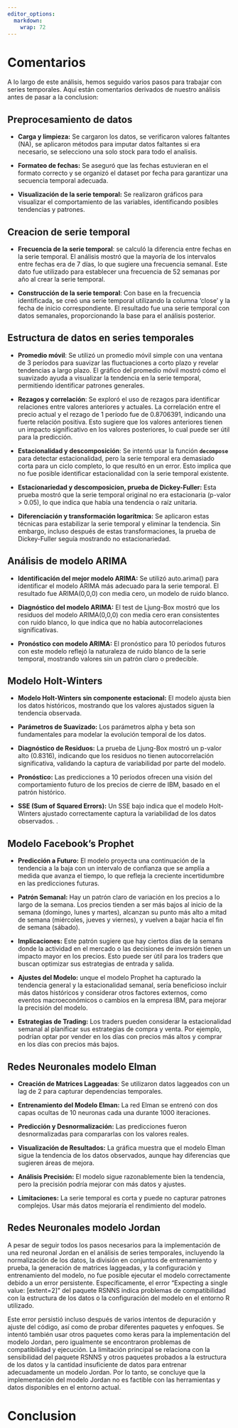 ```yaml
---
editor_options: 
  markdown: 
    wrap: 72
---
```


# Comentarios

A lo largo de este análisis, hemos seguido varios pasos para trabajar
con series temporales. Aquí están comentarios derivados de nuestro
análisis antes de pasar a la conclusion:

## Preprocesamiento de datos

-   **Carga y limpieza:** Se cargaron los datos, se verificaron valores
    faltantes (NA), se aplicaron métodos para imputar datos faltantes si
    era necesario, se selecciono una solo stock para todo el analisis.

-   **Formateo de fechas:** Se aseguró que las fechas estuvieran en el
    formato correcto y se organizó el dataset por fecha para garantizar
    una secuencia temporal adecuada.

-   **Visualización de la serie temporal:** Se realizaron gráficos para
    visualizar el comportamiento de las variables, identificando
    posibles tendencias y patrones.

## Creacion de serie temporal

-   **Frecuencia de la serie temporal**: se calculó la diferencia entre
    fechas en la serie temporal. El análisis mostró que la mayoría de
    los intervalos entre fechas era de 7 días, lo que sugiere una
    frecuencia semanal. Este dato fue utilizado para establecer una
    frecuencia de 52 semanas por año al crear la serie temporal.

-   **Construcción de la serie temporal**: Con base en la frecuencia
    identificada, se creó una serie temporal utilizando la columna
    'close' y la fecha de inicio correspondiente. El resultado fue una
    serie temporal con datos semanales, proporcionando la base para el
    análisis posterior.

## Estructura de datos en series temporales

-   **Promedio móvil**: Se utilizó un promedio móvil simple con una
    ventana de 3 períodos para suavizar las fluctuaciones a corto plazo
    y revelar tendencias a largo plazo. El gráfico del promedio móvil
    mostró cómo el suavizado ayuda a visualizar la tendencia en la serie
    temporal, permitiendo identificar patrones generales.

-   **Rezagos y correlación**: Se exploró el uso de rezagos para
    identificar relaciones entre valores anteriores y actuales. La
    correlación entre el precio actual y el rezago de 1 período fue de
    0.8706391, indicando una fuerte relación positiva. Esto sugiere que
    los valores anteriores tienen un impacto significativo en los
    valores posteriores, lo cual puede ser útil para la predicción.

-   **Estacionalidad y descomposición**: Se intentó usar la función
    **`decompose`** para detectar estacionalidad, pero la serie temporal
    era demasiado corta para un ciclo completo, lo que resultó en un
    error. Esto implica que no fue posible identificar estacionalidad
    con la serie temporal existente.

-   **Estacionariedad y descomposicion, prueba de Dickey-Fuller:** Esta
    prueba mostró que la serie temporal original no era estacionaria
    (p-valor \> 0.05), lo que indica que había una tendencia o raíz
    unitaria.

-   **Diferenciación y transformación logarítmica:** Se aplicaron estas
    técnicas para estabilizar la serie temporal y eliminar la tendencia.
    Sin embargo, incluso después de estas transformaciones, la prueba de
    Dickey-Fuller seguía mostrando no estacionariedad.

## Análisis de modelo ARIMA

-   **Identificación del mejor modelo ARIMA:** Se utilizó auto.arima()
    para identificar el modelo ARIMA más adecuado para la serie
    temporal. El resultado fue ARIMA(0,0,0) con media cero, un modelo de
    ruido blanco.

-   **Diagnóstico del modelo ARIMA:** El test de Ljung-Box mostró que
    los residuos del modelo ARIMA(0,0,0) con media cero eran
    consistentes con ruido blanco, lo que indica que no había
    autocorrelaciones significativas.

-   **Pronóstico con modelo ARIMA:** El pronóstico para 10 períodos
    futuros con este modelo reflejó la naturaleza de ruido blanco de la
    serie temporal, mostrando valores sin un patrón claro o predecible.

## Modelo Holt-Winters

-   **Modelo Holt-Winters sin componente estacional:** El modelo ajusta
    bien los datos históricos, mostrando que los valores ajustados
    siguen la tendencia observada.

-   **Parámetros de Suavizado:** Los parámetros alpha y beta son
    fundamentales para modelar la evolución temporal de los datos.

-   **Diagnóstico de Residuos:** La prueba de Ljung-Box mostró un
    p-valor alto (0.8316), indicando que los residuos no tienen
    autocorrelación significativa, validando la captura de variabilidad
    por parte del modelo.

-   **Pronóstico:** Las predicciones a 10 períodos ofrecen una visión
    del comportamiento futuro de los precios de cierre de IBM, basado en
    el patrón histórico.

-   **SSE (Sum of Squared Errors):** Un SSE bajo indica que el modelo
    Holt-Winters ajustado correctamente captura la variabilidad de los
    datos observados. .

## Modelo Facebook's Prophet

-   **Predicción a Futuro:** El modelo proyecta una continuación de la
    tendencia a la baja con un intervalo de confianza que se amplía a
    medida que avanza el tiempo, lo que refleja la creciente
    incertidumbre en las predicciones futuras.

-   **Patrón Semanal:** Hay un patrón claro de variación en los precios
    a lo largo de la semana. Los precios tienden a ser más bajos al
    inicio de la semana (domingo, lunes y martes), alcanzan su punto más
    alto a mitad de semana (miércoles, jueves y viernes), y vuelven a
    bajar hacia el fin de semana (sábado).

-   **Implicaciones:** Este patrón sugiere que hay ciertos días de la
    semana donde la actividad en el mercado o las decisiones de
    inversión tienen un impacto mayor en los precios. Esto puede ser
    útil para los traders que buscan optimizar sus estrategias de
    entrada y salida.

-   **Ajustes del Modelo:** unque el modelo Prophet ha capturado la
    tendencia general y la estacionalidad semanal, sería beneficioso
    incluir más datos históricos y considerar otros factores externos,
    como eventos macroeconómicos o cambios en la empresa IBM, para
    mejorar la precisión del modelo.

-   **Estrategias de Trading:** Los traders pueden considerar la
    estacionalidad semanal al planificar sus estrategias de compra y
    venta. Por ejemplo, podrían optar por vender en los días con precios
    más altos y comprar en los días con precios más bajos.

## Redes Neuronales modelo Elman

-   **Creación de Matrices Laggeadas**: Se utilizaron datos laggeados
    con un lag de 2 para capturar dependencias temporales.

-   **Entrenamiento del Modelo Elman:** La red Elman se entrenó con dos
    capas ocultas de 10 neuronas cada una durante 1000 iteraciones.

-   **Predicción y Desnormalización:** Las predicciones fueron
    desnormalizadas para compararlas con los valores reales.

-   **Visualización de Resultados:** La gráfica muestra que el modelo
    Elman sigue la tendencia de los datos observados, aunque hay
    diferencias que sugieren áreas de mejora.

-   **Análisis Precisión:** El modelo sigue razonablemente bien la
    tendencia, pero la precisión podría mejorar con más datos y ajustes.

-    **Limitaciones:** La serie temporal es corta y puede no capturar
    patrones complejos. Usar más datos mejoraría el rendimiento del
    modelo.

## Redes Neuronales modelo Jordan

A pesar de seguir todos los pasos necesarios para la implementación de
una red neuronal Jordan en el análisis de series temporales, incluyendo
la normalización de los datos, la división en conjuntos de entrenamiento
y prueba, la generación de matrices laggeadas, y la configuración y
entrenamiento del modelo, no fue posible ejecutar el modelo
correctamente debido a un error persistente. Específicamente, el error
"Expecting a single value: [extent=2]" del paquete RSNNS indica
problemas de compatibilidad con la estructura de los datos o la
configuración del modelo en el entorno R utilizado.

Este error persistió incluso después de varios intentos de depuración y
ajuste del código, así como de probar diferentes paquetes y enfoques. Se
intentó también usar otros paquetes como keras para la implementación
del modelo Jordan, pero igualmente se encontraron problemas de
compatibilidad y ejecución. La limitación principal se relaciona con la
sensibilidad del paquete RSNNS y otros paquetes probados a la estructura
de los datos y la cantidad insuficiente de datos para entrenar
adecuadamente un modelo Jordan. Por lo tanto, se concluye que la
implementación del modelo Jordan no es factible con las herramientas y
datos disponibles en el entorno actual.

# Conclusion
